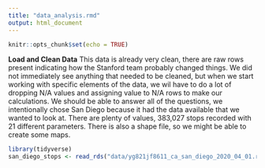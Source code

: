 ```yaml
---
title: "data_analysis.rmd"
output: html_document
---
```


```r
knitr::opts_chunk$set(echo = TRUE)
```

**Load and Clean Data**
This data is already very clean, there are raw rows present indicating how the Stanford team probably changed things. We did not immediately see anything that needed to be cleaned, but when we start working with specific elements of the data, we wil have to do a lot of dropping N/A values and assigning value to N/A rows to make our calculations. We should be able to answer all of the questions, we intentionally chose San Diego because it had the data available that we wanted to look at. There are plenty of values, 383,027 stops recorded with 21 different parameters. There is also a shape file, so we might be able to create some maps. 

```r
library(tidyverse)
san_diego_stops <- read_rds("data/yg821jf8611_ca_san_diego_2020_04_01.rds")
```